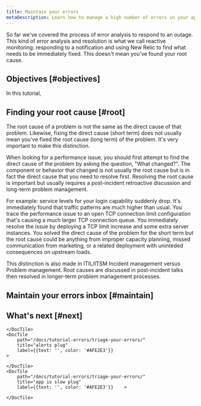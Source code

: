 ```yaml
---
title: Maintain your errors
metaDescription: Learn how to manage a high number of errors in your app.   
---
```


So far we've covered the process of error analysis to respond to an outage. This kind of error analysis and resolution is what we call reactive monitoring: responding to a notification and using New Relic to find what needs to be immediately fixed. This doesn't mean you've found your root cause.  

## Objectives [#objectives]

In this tutorial, 

## Finding your root cause [#root]

The root cause of a problem is not the same as the direct cause of that problem. Likewise, fixing the direct cause (short term) does not usually mean you've fixed the root cause (long term) of the problem. It's very important to make this distinction.

When looking for a performance issue, you should first attempt to find the direct cause of the problem by asking the question, "What changed?". The component or behavior that changed is not usually the root cause but is in fact the direct cause that you need to resolve first. Resolving the root cause is important but usually requires a post-incident retroactive discussion and long-term problem management.

For example: service levels for your login capability suddenly drop. It's immediately found that traffic patterns are much higher than usual. You trace the performance issue to an open TCP connection limit configuration that's causing a much larger TCP connection queue. You immediately resolve the issue by deploying a TCP limit increase and some extra server instances. You solved the direct cause of the problem for the short term but the root cause could be anything from improper capacity planning, missed communication from marketing, or a related deployment with uninteded consequences on upstream loads.

This distinction is also made in ITIL/ITSM Incident management versus Problem management. Root causes are discussed in post-incident talks then resolved in longer-term problem management processes.

## Maintain your errors inbox [#maintain]



## What's next [#next]

<DocTiles>
    <DocTile
        path="/docs/tutorial-errors/triage-your-errors/"
        title="logs plug"
        label={{text: '', color: '#AFE2E3'}}
    >
        
    </DocTile>
    <DocTile
        path="/docs/tutorial-errors/triage-your-errors/"
        title="alerts plug"
        label={{text: '', color: '#AFE2E3'}}
    >
        
    </DocTile>
    <DocTile
        path="/docs/tutorial-errors/triage-your-errors/"
        title="app is slow plug"
        label={{text: '', color: '#AFE2E3'}}    >
        
    </DocTile>

</DocTiles>